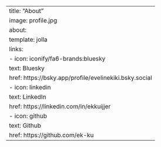 ---
title: "About"
image: profile.jpg
about:
  template: jolla
  links:
    - icon: iconify/fa6-brands:bluesky
      text: Bluesky
      href: https://bsky.app/profile/evelinekiki.bsky.social
    - icon: linkedin
      text: LinkedIn
      href: https://linkedin.com/in/ekkuijjer
    - icon: github
      text: Github
      href: https://github.com/ek-ku
---